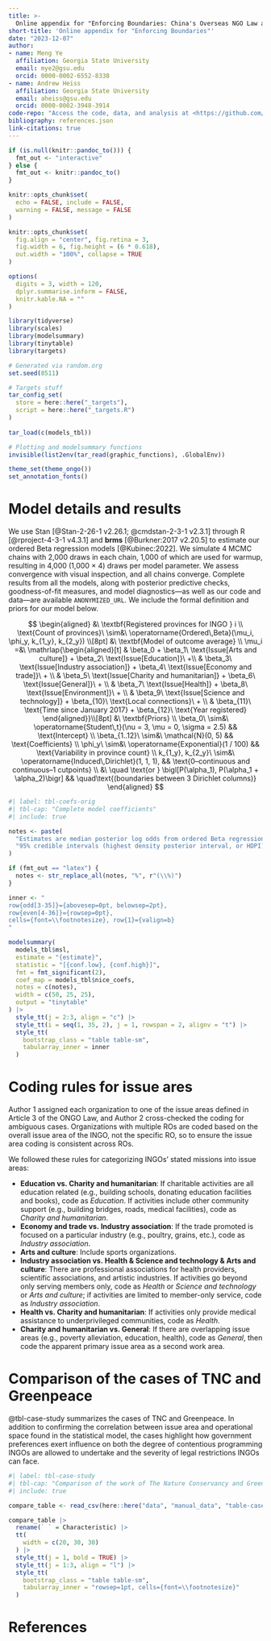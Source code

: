 ```yaml
---
title: >-
  Online appendix for "Enforcing Boundaries: China's Overseas NGO Law and Operational Constraints for Global Civil Society"
short-title: 'Online appendix for "Enforcing Boundaries"'
date: "2023-12-07"
author:
- name: Meng Ye
  affiliation: Georgia State University
  email: mye2@gsu.edu
  orcid: 0000-0002-6552-8338
- name: Andrew Heiss
  affiliation: Georgia State University
  email: aheiss@gsu.edu
  orcid: 0000-0002-3948-3914
code-repo: "Access the code, data, and analysis at <https://github.com/andrewheiss/compassionate-clam>"
bibliography: references.json
link-citations: true
---
```


```r
if (is.null(knitr::pandoc_to())) {
  fmt_out <- "interactive"
} else {
  fmt_out <- knitr::pandoc_to()
}

knitr::opts_chunk$set(
  echo = FALSE, include = FALSE,
  warning = FALSE, message = FALSE
)

knitr::opts_chunk$set(
  fig.align = "center", fig.retina = 3,
  fig.width = 6, fig.height = (6 * 0.618),
  out.width = "100%", collapse = TRUE
)

options(
  digits = 3, width = 120,
  dplyr.summarise.inform = FALSE,
  knitr.kable.NA = ""
)
```

```r
library(tidyverse)
library(scales)
library(modelsummary)
library(tinytable)
library(targets)

# Generated via random.org
set.seed(8511)

# Targets stuff
tar_config_set(
  store = here::here("_targets"),
  script = here::here("_targets.R")
)
 
tar_load(c(models_tbl))

# Plotting and modelsummary functions
invisible(list2env(tar_read(graphic_functions), .GlobalEnv))

theme_set(theme_ongo())
set_annotation_fonts()
```

# Model details and results

We use Stan [@Stan-2-26-1 v2.26.1; @cmdstan-2-3-1 v2.3.1] through R [@rproject-4-3-1 v4.3.1] and **brms** [@Burkner:2017 v2.20.5] to estimate our ordered Beta regression models [@Kubinec:2022]. We simulate 4 MCMC chains with 2,000 draws in each chain, 1,000 of which are used for warmup, resulting in 4,000 (1,000 × 4) draws per model parameter. We assess convergence with visual inspection, and all chains converge. Complete results from all the models, along with posterior predictive checks, goodness-of-fit measures, and model diagnostics—as well as our code and data—are available `ANONYMIZED_URL`. We include the formal definition and priors for our model below.

$$
\begin{aligned}
&\ \textbf{Registered provinces for INGO } i \\
\text{Count of provinces}\ \sim&\ \operatorname{Ordered\,Beta}(\mu_i, \phi_y, k_{1_y}, k_{2_y}) \\[8pt]
&\ \textbf{Model of outcome average} \\
\mu_i =&\ 
  \mathrlap{\begin{aligned}[t]
  & \beta_0 + \beta_1\ \text{Issue[Arts and culture]} + \beta_2\ \text{Issue[Education]}\ +\\
  & \beta_3\ \text{Issue[Industry association]} + \beta_4\ \text{Issue[Economy and trade]}\ + \\
  & \beta_5\ \text{Issue[Charity and humanitarian]} + \beta_6\ \text{Issue[General]}\ + \\
  & \beta_7\ \text{Issue[Health]} + \beta_8\ \text{Issue[Environment]}\ + \\
  & \beta_9\ \text{Issue[Science and technology]} + \beta_{10}\ \text{Local connections}\ + \\
  & \beta_{11}\ \text{Time since January 2017} + \beta_{12}\ \text{Year registered}
  \end{aligned}}\\[8pt]
&\ \textbf{Priors} \\
\beta_0\ \sim&\ \operatorname{Student\,t}(\nu = 3, \mu = 0, \sigma = 2.5) && \text{Intercept} \\
\beta_{1..12}\ \sim&\ \mathcal{N}(0, 5) && \text{Coefficients} \\
\phi_y\ \sim&\ \operatorname{Exponential}(1 / 100) && \text{Variability in province count} \\
k_{1_y}, k_{2_y}\ \sim&\ \operatorname{Induced\,Dirichlet}(1, 1, 1), && \text{0–continuous and continuous–1 cutpoints} \\
&\ \quad \text{or } \bigl[P(\alpha_1), P(\alpha_1 + \alpha_2)\bigr] && \quad\text{(boundaries between 3 Dirichlet columns)}
\end{aligned}
$$

\newpage

```r
#| label: tbl-coefs-orig
#| tbl-cap: "Complete model coefficients"
#| include: true

notes <- paste(
  "Estimates are median posterior log odds from ordered Beta regression models;",
  "95% credible intervals (highest density posterior interval, or HDPI) in brackets."
)

if (fmt_out == "latex") {
  notes <- str_replace_all(notes, "%", r"(\\%)")
}

inner <- "
row{odd[3-35]}={abovesep=0pt, belowsep=2pt},
row{even[4-36]}={rowsep=0pt},
cells={font=\\footnotesize}, row{1}={valign=b}
"

modelsummary(
  models_tbl$msl,
  estimate = "{estimate}",
  statistic = "[{conf.low}, {conf.high}]",
  fmt = fmt_significant(2),
  coef_map = models_tbl$nice_coefs,
  notes = c(notes),
  width = c(50, 25, 25),
  output = "tinytable"
) |>
  style_tt(j = 2:3, align = "c") |>
  style_tt(i = seq(1, 35, 2), j = 1, rowspan = 2, alignv = "t") |>
  style_tt(
    bootstrap_class = "table table-sm",
    tabularray_inner = inner
  )
```

\clearpage

# Coding rules for issue ares

Author 1 assigned each organization to one of the issue areas defined in Article 3 of the ONGO Law, and Author 2 cross-checked the coding for ambiguous cases. Organizations with multiple ROs are coded based on the overall issue area of the INGO, not the specific RO, so to ensure the issue area coding is consistent across ROs.

We followed these rules for categorizing INGOs' stated missions into issue areas:

- **Education vs. Charity and humanitarian**: If charitable activities are all education related (e.g., building schools, donating education facilities and books), code as *Education*. If activities include other community support (e.g., building bridges, roads, medical facilities), code as *Charity and humanitarian*.
- **Economy and trade vs. Industry association**: If the trade promoted is focused on a particular industry (e.g., poultry, grains, etc.), code as *Industry association*.
- **Arts and culture**: Include sports organizations.
- **Industry association vs. Health & Science and technology & Arts and culture**: There are professional associations for health providers, scientific associations, and artistic industries. If activities go beyond only serving members only, code as *Health* or *Science and technology* or *Arts and culture*; if activities are limited to member-only service, code as *Industry association*.
- **Health vs. Charity and humanitarian**: If activities only provide medical assistance to underprivileged communities, code as *Health*.
- **Charity and humanitarian vs. General**: If there are overlapping issue areas (e.g., poverty alleviation, education, health), code as *General*, then code the apparent primary issue area as a second work area.


# Comparison of the cases of TNC and Greenpeace

@tbl-case-study summarizes the cases of TNC and Greenpeace. In addition to confirming the correlation between issue area and operational space found in the statistical model, the cases highlight how government preferences exert influence on both the degree of contentious programming INGOs are allowed to undertake and the severity of legal restrictions INGOs can face.

```r
#| label: tbl-case-study
#| tbl-cap: "Comparison of the work of The Nature Conservancy and Greenpeace in China"
#| include: true

compare_table <- read_csv(here::here("data", "manual_data", "table-case-study.csv"))

compare_table |>
  rename(` ` = Characteristic) |>
  tt(
    width = c(20, 30, 30)
  ) |>
  style_tt(j = 1, bold = TRUE) |>
  style_tt(j = 1:3, align = "l") |>
  style_tt(
    bootstrap_class = "table table-sm",
    tabularray_inner = "rowsep=1pt, cells={font=\\footnotesize}"
  )
```


\newpage

# References

::: {#refs .bibliography}
:::
